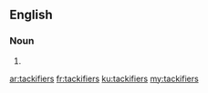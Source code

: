 ==English==

===Noun===
{{head|en|noun plural form}}

# {{plural of|tackifier|lang=en}}

[[ar:tackifiers]]
[[fr:tackifiers]]
[[ku:tackifiers]]
[[my:tackifiers]]